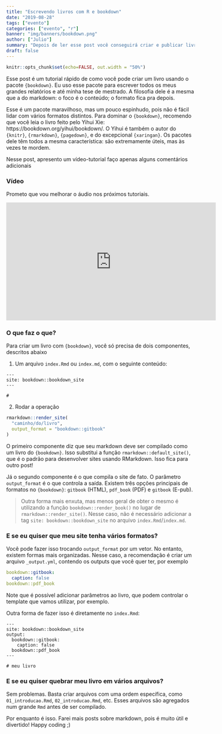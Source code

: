 ```yaml
---
title: "Escrevendo livros com R e bookdown"
date: "2019-08-28"
tags: ["evento"]
categories: ["evento", "r"]
banner: "img/banners/bookdown.png"
author: ["Julio"]
summary: "Depois de ler esse post você conseguirá criar e publicar livros em 6 minutos."
draft: false
---
```


```r
knitr::opts_chunk$set(echo=FALSE, out.width = "50%")
```

Esse post é um tutorial rápido de como você pode criar um livro usando o pacote `{bookdown}`. Eu uso esse pacote para escrever todos os meus grandes relatórios e até minha tese de mestrado. A filosofia dele é a mesma que a do markdown: o foco é o conteúdo; o formato fica pra depois. 

Esse é um pacote maravilhoso, mas um pouco espinhudo, pois não é fácil lidar com vários formatos distintos. Para dominar o `{bookdown}`, recomendo que você leia o livro feito pelo Yihui Xie: https://bookdown.org/yihui/bookdown/. O Yihui é também o autor do `{knitr}`, `{rmarkdown}`, `{pagedown}`, e do excepcional `{xaringan}`. Os pacotes dele têm todos a mesma característica: são extremamente úteis, mas às vezes te mordem.

Nesse post, apresento um vídeo-tutorial faço apenas alguns comentários adicionais

### Vídeo

Prometo que vou melhorar o áudio nos próximos tutoriais.

<iframe width="560" height="315" src="https://www.youtube.com/embed/q84H6UTyGU0" frameborder="0" allow="accelerometer; autoplay; encrypted-media; gyroscope; picture-in-picture" allowfullscreen></iframe>

### O que faz o que?

Para criar um livro com `{bookdown}`, você só precisa de dois componentes, descritos abaixo

1. Um arquivo `index.Rmd` ou `index.md`, com o seguinte conteúdo:

```
---
site: bookdown::bookdown_site
---

# 
```

2. Rodar a operação

```r
rmarkdown::render_site(
  "caminho/do/livro", 
  output_format = "bookdown::gitbook"
)
```

O primeiro componente diz que seu markdown deve ser compilado como um livro do `{bookdown}`. Isso substitui a função `rmarkdown::default_site()`, que é o padrão para desenvolver sites usando RMarkdown. Isso fica para outro post!

Já o segundo componente é o que compila o site de fato. O parâmetro `output_format` é o que controla a saída. Existem três opções principais de formatos no `{bookdown}`: `gitbook` (HTML), `pdf_book` (PDF) e `gitbook` (E-pub).

> Outra forma mais enxuta, mas menos geral de obter o mesmo é utilizando a função
> `bookdown::render_book()` no lugar de `rmarkdown::render_site()`. Nesse caso,
> não é necessário adicionar a tag `site: bookdown::bookdown_site` no arquivo
> `index.Rmd`/`index.md`.

### E se eu quiser que meu site tenha vários formatos?

Você pode fazer isso trocando `output_format` por um vetor. No entanto, existem formas mais organizadas. Nesse caso, a recomendação é criar um arquivo `_output.yml`, contendo os outputs que você quer ter, por exemplo

```yaml
bookdown::gitbook:
  caption: false
bookdown::pdf_book
```

Note que é possível adicionar parâmetros ao livro, que podem controlar o template que vamos utilizar, por exemplo.

Outra forma de fazer isso é diretamente no `index.Rmd`:

```
---
site: bookdown::bookdown_site
output:
  bookdown::gitbook:
    caption: false
  bookdown::pdf_book
---

# meu livro 
```

### E se eu quiser quebrar meu livro em vários arquivos?

Sem problemas. Basta criar arquivos com uma ordem específica, como `01_introducao.Rmd`, `02_introducao.Rmd`, etc. Esses arquivos são agregados num grande `Rmd` antes de ser compilado.

Por enquanto é isso. Farei mais posts sobre markdown, pois é muito útil e divertido! Happy coding ;)
